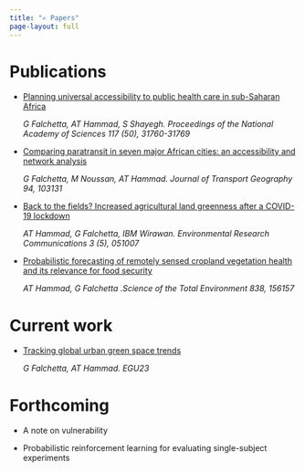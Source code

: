 ```yaml
---
title: "✍ Papers"
page-layout: full
---
```


# Publications

::: justify
-   [Planning universal accessibility to public health care in sub-Saharan Africa](https://scholar.google.com/citations?view_op=view_citation&hl=en&user=uE11zZAAAAAJ&citation_for_view=uE11zZAAAAAJ:u5HHmVD_uO8C)

    *G Falchetta, AT Hammad, S Shayegh. Proceedings of the National Academy of Sciences 117 (50), 31760-31769*

-   [Comparing paratransit in seven major African cities: an accessibility and network analysis](https://scholar.google.com/citations?view_op=view_citation&hl=en&user=uE11zZAAAAAJ&citation_for_view=uE11zZAAAAAJ:2osOgNQ5qMEC)

    *G Falchetta, M Noussan, AT Hammad. Journal of Transport Geography 94, 103131*

-   [Back to the fields? Increased agricultural land greenness after a COVID-19 lockdown](https://scholar.google.com/citations?view_op=view_citation&hl=en&user=uE11zZAAAAAJ&citation_for_view=uE11zZAAAAAJ:d1gkVwhDpl0C)

    *AT Hammad, G Falchetta, IBM Wirawan. Environmental Research Communications 3 (5), 051007*

-   [Probabilistic forecasting of remotely sensed cropland vegetation health and its relevance for food security](https://scholar.google.com/citations?view_op=view_citation&hl=en&user=uE11zZAAAAAJ&citation_for_view=uE11zZAAAAAJ:UeHWp8X0CEIC)

    *AT Hammad, G Falchetta .Science of the Total Environment 838, 156157*
:::

# Current work

::: justify
-   [Tracking global urban green space trends](https://scholar.google.com/citations?view_op=view_citation&hl=en&user=uE11zZAAAAAJ&citation_for_view=uE11zZAAAAAJ:zYLM7Y9cAGgC)

    *G Falchetta, AT Hammad. EGU23*
:::

# Forthcoming

::: justify
-   A note on vulnerability

-   Probabilistic reinforcement learning for evaluating single-subject experiments
:::
